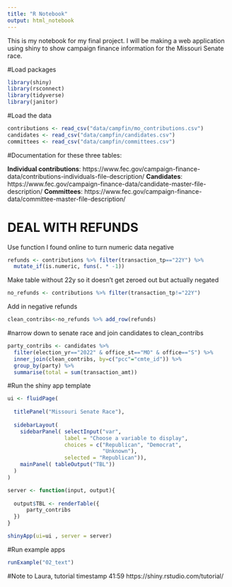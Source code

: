 ```yaml
---
title: "R Notebook"
output: html_notebook
---
```


This is my notebook for my final project. I will be making a web application using shiny to show campaign finance information for the Missouri Senate race.

#Load packages
```r
library(shiny)
library(rsconnect)
library(tidyverse)
library(janitor)
```

#Load the data
```r
contributions <- read_csv("data/campfin/mo_contributions.csv")
candidates <- read_csv("data/campfin/candidates.csv")
committees <- read_csv("data/campfin/committees.csv")
```

#Documentation for these three tables: 

**Individual contributions**:
https://www.fec.gov/campaign-finance-data/contributions-individuals-file-description/
**Candidates**: 
https://www.fec.gov/campaign-finance-data/candidate-master-file-description/
**Committees**: 
https://www.fec.gov/campaign-finance-data/committee-master-file-description/

# DEAL WITH REFUNDS
Use function I found online to turn numeric data negative
```r
refunds <- contributions %>% filter(transaction_tp=="22Y") %>%
  mutate_if(is.numeric, funs(. * -1))
```
Make table without 22y so it doesn't get zeroed out but actually negated
```r
no_refunds <- contributions %>% filter(transaction_tp!="22Y")
```
Add in negative refunds
```r
clean_contribs<-no_refunds %>% add_row(refunds)
```

#narrow down to senate race and join candidates to clean_contribs
```r
party_contribs <- candidates %>% 
  filter(election_yr=="2022" & office_st=="MO" & office=="S") %>%
  inner_join(clean_contribs, by=c("pcc"="cmte_id")) %>%
  group_by(party) %>%
  summarise(total = sum(transaction_amt))
```


#Run the shiny app template
```r
ui <- fluidPage(
  
  titlePanel("Missouri Senate Race"),
  
  sidebarLayout(
    sidebarPanel( selectInput("var", 
                  label = "Choose a variable to display",
                  choices = c("Republican", "Democrat",
                              "Unknown"),
                  selected = "Republican")),
    mainPanel( tableOutput("TBL"))
  )
)

server <- function(input, output){
  
  output$TBL <- renderTable({
      party_contribs
  })
}

shinyApp(ui=ui , server = server)

```

#Run example apps
```r
runExample("02_text")
```


#Note to Laura, tutorial timestamp 41:59 https://shiny.rstudio.com/tutorial/